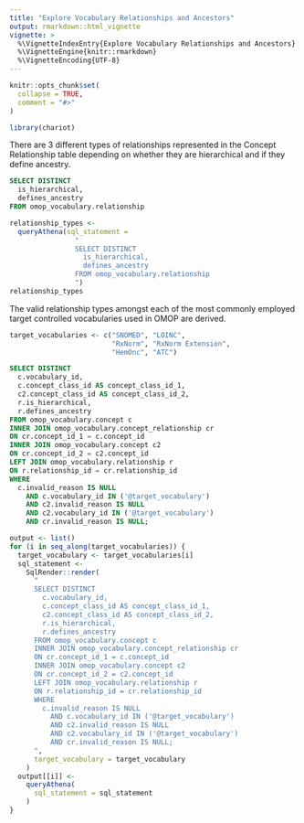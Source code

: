 ```yaml
---
title: "Explore Vocabulary Relationships and Ancestors"
output: rmarkdown::html_vignette
vignette: >
  %\VignetteIndexEntry{Explore Vocabulary Relationships and Ancestors}
  %\VignetteEngine{knitr::rmarkdown}
  %\VignetteEncoding{UTF-8}
---
```


```r
knitr::opts_chunk$set(
  collapse = TRUE,
  comment = "#>"
)
```

```r
library(chariot)
```

There are 3 different types of relationships represented in 
the Concept Relationship table depending on whether they are 
hierarchical and if they define ancestry. 

```sql
SELECT DISTINCT 
  is_hierarchical,
  defines_ancestry
FROM omop_vocabulary.relationship
```

```r
relationship_types <- 
  queryAthena(sql_statement = 
                "
                SELECT DISTINCT 
                  is_hierarchical,
                  defines_ancestry
                FROM omop_vocabulary.relationship
                ")
relationship_types
```


The valid relationship types amongst each of the most commonly employed 
target controlled vocabularies used in OMOP are derived. 

```r
target_vocabularies <- c("SNOMED", "LOINC", 
                         "RxNorm", "RxNorm Extension", 
                         "HemOnc", "ATC")
```

```sql
SELECT DISTINCT
  c.vocabulary_id,
  c.concept_class_id AS concept_class_id_1,
  c2.concept_class_id AS concept_class_id_2,
  r.is_hierarchical,
  r.defines_ancestry
FROM omop_vocabulary.concept c 
INNER JOIN omop_vocabulary.concept_relationship cr 
ON cr.concept_id_1 = c.concept_id 
INNER JOIN omop_vocabulary.concept c2 
ON cr.concept_id_2 = c2.concept_id
LEFT JOIN omop_vocabulary.relationship r 
ON r.relationship_id = cr.relationship_id
WHERE 
  c.invalid_reason IS NULL
    AND c.vocabulary_id IN ('@target_vocabulary') 
    AND c2.invalid_reason IS NULL 
    AND c2.vocabulary_id IN ('@target_vocabulary')
    AND cr.invalid_reason IS NULL;
```

```r
output <- list()
for (i in seq_along(target_vocabularies)) {
  target_vocabulary <- target_vocabularies[i]
  sql_statement <- 
    SqlRender::render(
      "
      SELECT DISTINCT
        c.vocabulary_id,
        c.concept_class_id AS concept_class_id_1,
        c2.concept_class_id AS concept_class_id_2,
        r.is_hierarchical,
        r.defines_ancestry
      FROM omop_vocabulary.concept c 
      INNER JOIN omop_vocabulary.concept_relationship cr 
      ON cr.concept_id_1 = c.concept_id 
      INNER JOIN omop_vocabulary.concept c2 
      ON cr.concept_id_2 = c2.concept_id
      LEFT JOIN omop_vocabulary.relationship r 
      ON r.relationship_id = cr.relationship_id
      WHERE 
        c.invalid_reason IS NULL
          AND c.vocabulary_id IN ('@target_vocabulary') 
          AND c2.invalid_reason IS NULL 
          AND c2.vocabulary_id IN ('@target_vocabulary')
          AND cr.invalid_reason IS NULL;
      ",
      target_vocabulary = target_vocabulary
    )
  output[[i]] <-
    queryAthena(
      sql_statement = sql_statement
    )
}
```


